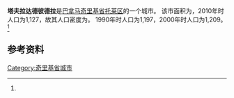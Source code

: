 {{Infobox settlement
|name                   = 塔夫拉达德彼德拉
|native_name            = 
|settlement_type        = [[市_(巴拿马)|市]]
|image_skyline          = 
|image_caption          = 
|image_alt              = 
|pushpin_map            =
|coordinates_display    = inline,title
|coordinates_region     = PA
|subdivision_type       = 国家
|subdivision_name       = {{flag|Panama}}
|subdivision_type1      = [[巴拿马行政区划|省份]]
|subdivision_name1      = [[奇里基省|奇里基省]]
|subdivision_type2      = [[区_(巴拿马)|区]]
|subdivision_name2      = [[托莱区|托莱区]]
|leader_title           = 
|leader_name            = 
|established_title      = 设立时间
|established_date       = 
|area_land_km2          = 98.3
|area_footnotes         = <ref name=inec>[http://www.contraloria.gob.pa/inec/archivos/P3601Cuadro11.xls {{Wayback|url=http://www.contraloria.gob.pa/inec/archivos/P3601Cuadro11.xls |date=20160304030354 }} "Cuadro 11 (Superficie, población y densidad de población en la República...)" [Table 11 (Area, population, and population density in the Republic...)<nowiki>]</nowiki>] (.xls). In {{cite web|title=Resultados Finales Básicos|trans-title=Basic Final Results|url=https://www.contraloria.gob.pa/inec/publicaciones/Publicaciones.aspx?ID_SUBCATEGORIA=59&ID_PUBLICACION=360&ID_IDIOMA=1&ID_CATEGORIA=13|publisher=[[巴拿马国家统计及普查局|巴拿马国家统计及普查局]]|accessdate=May 26, 2015|language=es|archive-date=2015-07-10|archive-url=https://web.archive.org/web/20150710070123/http://www.contraloria.gob.pa/inec/Publicaciones/Publicaciones.aspx?ID_SUBCATEGORIA=59&ID_PUBLICACION=360&ID_IDIOMA=1&ID_CATEGORIA=13|dead-url=no}}</ref>
|population_as_of       = 2010
|population_total       = 1127
|population_footnotes   = <ref name=inec/>
|population_density_km2 = 11.5
|population_note        = 人口密度数据由计算得出
|timezone1              = [[北美东部时区|东部时区]]
|utc_offset1            = −5
|latd                   = 
|latm                   = 
|lats                   = 
|latNS                  = 
|longd                  = 
|longm                  = 
|longs                  = 
|longEW                 = }}

'''塔夫拉达德彼德拉'''是[[巴拿马|巴拿马]][[奇里基省|奇里基省]][[托莱区|托莱区]]的一个城市。 该市面积为{{convert|98.3|sqkm|sqmi}}，2010年时人口为1,127，故其人口密度为{{convert|11.5|PD/sqkm|PD/sqmi}}。 1990年时人口为1,197，2000年时人口为1,209。<ref name=inec/>

==参考资料==
{{reflist}}

{{Panama-geo-stub}}
{{Chiriquí Province}}

{{coord|8.1000|N|81.6833|W|display=title}}
[[Category:奇里基省城市|Category:奇里基省城市]]